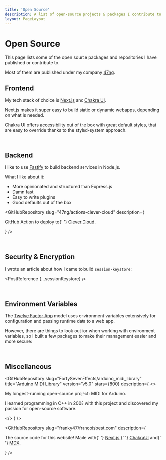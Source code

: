 ```yaml
---
title: 'Open Source'
description: A list of open-source projects & packages I contribute to.
layout: PageLayout
---
```



# Open Source

This page lists some of the open source packages and repositories I have published or contribute to.

Most of them are published under my company [47ng](https://github.com/47ng).

## Frontend

My tech stack of choice is [Next.js](https://nextjs.org) and [Chakra UI](https://chakra-ui.com).

Next.js makes it super easy to build static or dynamic webapps, depending on
what is needed.

Chakra UI offers accessibility out of the box with great default styles, that are
easy to override thanks to the styled-system approach.

<GitHubRepository
  slug="47ng/chakra-next"
  description="Opinionated design system for React, based on Chakra UI + Next.js, written in TypeScript"
  npm="@47ng/chakra-next"
  version="v2.4.2"
/>

<br />

## Backend

I like to use [Fastify](https://fastify.io) to build backend services in Node.js.

What I like about it:

- More opinionated and structured than Express.js
- Damn fast
- Easy to write plugins
- Good defaults out of the box

<GitHubRepository
  slug="47ng/fastify-micro"
  description="Opinionated Node.js microservices framework built on fastify ⚡️"
  npm="fastify-micro"
/>

<GitHubRepository
  slug="47ng/fastify-cron"
  description="Run cron jobs alongside your Fastify server 👷"
  npm="fastify-cron"
/>

<GitHubRepository
  slug="47ng/actions-clever-cloud"
  description={
    <p mb={0}>
      GitHub Action to deploy to{' '}
      <a href="https://www.clever-cloud.com"> Clever Cloud</a>.
    </p>
  }
/>

<br />

## Security & Encryption

<GitHubRepository
  slug="47ng/session-keystore"
  description="Secure cryptographic key storage in the browser and Node.js"
  npm="session-keystore"
/>

I wrote an article about how I came to build `session-keystore`:


<PostReference {...sessionKeystore} />

<GitHubRepository
  slug="47ng/cloak"
  description="Serialized AES-GCM 256 encryption, decryption and key management in the browser & Node.js"
  npm="@47ng/cloak"
/>

<br />

## Environment Variables

The [Twelve Factor App](https://12factor.net/config) model uses environment
variables extensively for configuration and passing runtime data to a web app.

However, there are things to look out for when working with environment
variables, so I built a few packages to make their management easier and more
secure:

<GitHubRepository
  slug="47ng/redact-env"
  description="Redact values of critical environment variables in a string"
  npm="redact-env"
/>

<GitHubRepository
  slug="47ng/env-alias"
  description="Define aliases for environment variables and bind them at runtime"
  npm="env-alias"
/>

<GitHubRepository
  slug="47ng/check-env"
  description="Check that required environment variables are set for your app"
  npm="@47ng/check-env"
/>

<br />

## Miscellaneous

<GitHubRepository
  slug="FortySevenEffects/arduino_midi_library"
  title="Arduino MIDI Library"
  version="v5.0"
  stars={800}
  description={
    <>
      <p>My longest-running open-source project: MIDI for Arduino.</p>
      <p mb={0}>
        I learned programming in C++ in 2008 with this project and discovered my
        passion for open-source software.
      </p>
    </>
  }
/>

<GitHubRepository
  slug="47ng/codec"
  description="Universal conversion of Uint8Array from/into UTF-8, base64url and hex in the browser and Node.js"
  npm="@47ng/codec"
/>

<GitHubRepository
  slug="franky47/francoisbest.com"
  description={
    <p mb={0}>
      The source code for this website! Made with{' '}
      <a href="https://nextjs.org">Next.js</a>,{' '}
      <a href="https://chakra-ui.com">ChakraUI</a> and{' '}
      <a href="https://mdxjs.com/">MDX</a>.
    </p>
  }
/>
